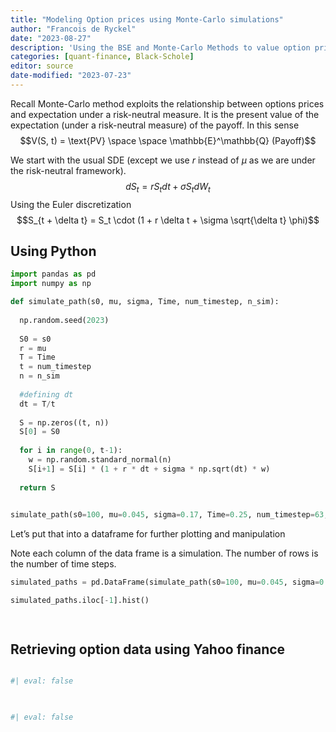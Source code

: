```yaml
---
title: "Modeling Option prices using Monte-Carlo simulations"
author: "Francois de Ryckel"
date: "2023-08-27"
description: 'Using the BSE and Monte-Carlo Methods to value option prices'
categories: [quant-finance, Black-Schole]
editor: source
date-modified: "2023-07-23"
---
```


Recall Monte-Carlo method exploits the relationship between options prices and expectation under a risk-neutral measure. It is the present value of the expectation (under a risk-neutral measure) of the payoff.  In this sense $$V(S, t) = \text{PV} \space \space \mathbb{E}^\mathbb{Q} (Payoff)$$

We start with the usual SDE (except we use $r$ instead of $\mu$ as we are under the risk-neutral framework). 
$$dS_t = r S_t dt + \sigma S_t dW_t$$
Using the Euler discretization 
$$S_{t + \delta t} = S_t \cdot (1 + r \delta t + \sigma \sqrt{\delta t} \phi)$$


## Using Python 

```python
import pandas as pd
import numpy as np

def simulate_path(s0, mu, sigma, Time, num_timestep, n_sim): 
  
  np.random.seed(2023)
  
  S0 = s0
  r = mu
  T = Time
  t = num_timestep 
  n = n_sim 
  
  #defining dt
  dt = T/t
  
  S = np.zeros((t, n))
  S[0] = S0
  
  for i in range(0, t-1): 
    w = np.random.standard_normal(n)
    S[i+1] = S[i] * (1 + r * dt + sigma * np.sqrt(dt) * w)
  
  return S
  
```


```python
simulate_path(s0=100, mu=0.045, sigma=0.17, Time=0.25, num_timestep=63, n_sim=100)
```

Let's put that into a dataframe for further plotting and manipulation

Note each column of the data frame is a simulation.  The number of rows is the number of time steps. 

```python
simulated_paths = pd.DataFrame(simulate_path(s0=100, mu=0.045, sigma=0.17, Time=0.25, num_timestep=63, n_sim=100))
```

```python
simulated_paths.iloc[-1].hist()
```


```python

```


```python

```

## Retrieving option data using Yahoo finance 

```python

```

```python
#| eval: false

  
```

```python
#| eval: false


```

